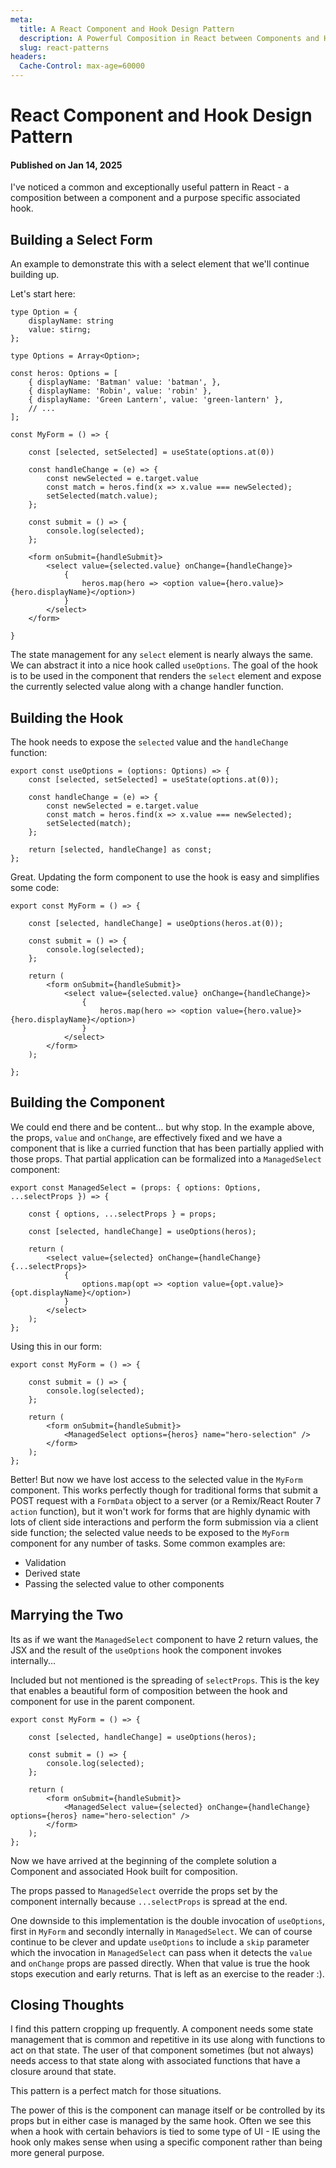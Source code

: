 ```yaml
---
meta:
  title: A React Component and Hook Design Pattern
  description: A Powerful Composition in React between Components and Hooks
  slug: react-patterns
headers:
  Cache-Control: max-age=60000
---
```


# React Component and Hook Design Pattern
#### Published on Jan 14, 2025

I've noticed a common and exceptionally useful pattern in React - a composition
between a component and a purpose specific associated hook.

## Building a Select Form

An example to demonstrate this with a select element that we'll continue building up.

Let's start here:

~~~tsx
type Option = {
	displayName: string
	value: stirng;
};

type Options = Array<Option>;

const heros: Options = [
	{ displayName: 'Batman' value: 'batman', },
	{ displayName: 'Robin', value: 'robin' },
	{ displayName: 'Green Lantern', value: 'green-lantern' },
	// ...
];

const MyForm = () => {

	const [selected, setSelected] = useState(options.at(0))

	const handleChange = (e) => {
		const newSelected = e.target.value
		const match = heros.find(x => x.value === newSelected);
		setSelected(match.value);
	};

	const submit = () => {
		console.log(selected);
	};

	<form onSubmit={handleSubmit}>
		<select value={selected.value} onChange={handleChange}>
			{
				heros.map(hero => <option value={hero.value}>{hero.displayName}</option>)
			}
		</select>
	</form>

}
~~~

The state management for any `select` element is nearly always the same. We can
abstract it into a nice hook called `useOptions`. The goal of the hook is to be
used in the component that renders the `select` element and expose the currently
selected value along with a change handler function.

## Building the Hook

The hook needs to expose the `selected` value and the `handleChange` function:

~~~tsx
export const useOptions = (options: Options) => {
	const [selected, setSelected] = useState(options.at(0));

	const handleChange = (e) => {
		const newSelected = e.target.value
		const match = heros.find(x => x.value === newSelected);
		setSelected(match);
	};

	return [selected, handleChange] as const;
};
~~~

Great. Updating the form component to use the hook is easy and simplifies some
code:

~~~tsx
export const MyForm = () => {

	const [selected, handleChange] = useOptions(heros.at(0));

	const submit = () => {
		console.log(selected);
	};

	return (
		<form onSubmit={handleSubmit}>
			<select value={selected.value} onChange={handleChange}>
				{
					heros.map(hero => <option value={hero.value}>{hero.displayName}</option>)
				}
			</select>
		</form>
	);

};
~~~

## Building the Component

We could end there and be content... but why stop. In the example above, the
props, `value` and `onChange`, are effectively fixed and we have a component
that is like a curried function that has been partially applied with those
props. That partial application can be formalized into a `ManagedSelect`
component:

~~~tsx
export const ManagedSelect = (props: { options: Options, ...selectProps }) => {

	const { options, ...selectProps } = props;

	const [selected, handleChange] = useOptions(heros);

	return (
		<select value={selected} onChange={handleChange} {...selectProps}>
			{
				options.map(opt => <option value={opt.value}>{opt.displayName}</option>)
			}
		</select>
	);
};
~~~

Using this in our form:

~~~tsx
export const MyForm = () => {

	const submit = () => {
		console.log(selected);
	};

	return (
		<form onSubmit={handleSubmit}>
			<ManagedSelect options={heros} name="hero-selection" />
		</form>
	);
};
~~~

Better! But now we have lost access to the selected value in the `MyForm`
component. This works perfectly though for traditional forms that submit a POST
request with a `FormData` object to a server (or a Remix/React Router 7 `action`
function), but it won't work for forms that are highly dynamic with lots of
client side interactions and perform the form submission via a client side
function; the selected value needs to be exposed to the `MyForm` component for any
number of tasks. Some common examples are:

* Validation
* Derived state
* Passing the selected value to other components

## Marrying the Two

Its as if we want the `ManagedSelect` component to have 2 return values, the JSX
and the result of the `useOptions` hook the component invokes internally...

Included but not mentioned is the spreading of `selectProps`. This is the key
that enables a beautiful form of composition between the hook and component for
use in the parent component.

~~~tsx
export const MyForm = () => {

	const [selected, handleChange] = useOptions(heros);

	const submit = () => {
		console.log(selected);
	};

	return (
		<form onSubmit={handleSubmit}>
			<ManagedSelect value={selected} onChange={handleChange} options={heros} name="hero-selection" />
		</form>
	);
};
~~~

Now we have arrived at the beginning of the complete solution a Component and
associated Hook built for composition.

The props passed to `ManagedSelect` override the props set by the component
internally because `...selectProps` is spread at the end.

One downside to this implementation is the double invocation of `useOptions`,
first in `MyForm` and secondly internally in `ManagedSelect`. We can of course
continue to be clever and update `useOptions` to include a `skip` parameter
which the invocation in `ManagedSelect` can pass when it detects the `value` and
`onChange` props are passed directly. When that value is true the hook stops
execution and early returns. That is left as an exercise to the reader :).

## Closing Thoughts

I find this pattern cropping up frequently. A component needs some state
management that is common and repetitive in its use along with functions to act
on that state. The user of that component sometimes (but not always) needs
access to that state along with associated functions that have a closure around
that state.

This pattern is a perfect match for those situations.

The power of this is the component can manage itself or be controlled by its
props but in either case is managed by the same hook. Often we see this when a
hook with certain behaviors is tied to some type of UI - IE using the hook only
makes sense when using a specific component rather than being more general
purpose.
